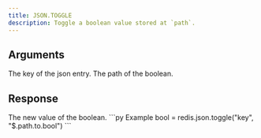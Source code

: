 ```yaml
---
title: JSON.TOGGLE
description: Toggle a boolean value stored at `path`.
---
```


## Arguments

<ParamField body="key" type="str" required>
    The key of the json entry.
</ParamField>
<ParamField body="path" type="str" default="$">
    The path of the boolean.
</ParamField>




## Response

<ResponseField type="List[boolean]" required>
    The new value of the boolean.
</ResponseField>

<RequestExample>
```py Example
bool = redis.json.toggle("key", "$.path.to.bool")
```
</RequestExample>
